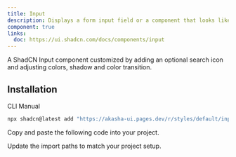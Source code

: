 ```yaml
---
title: Input
description: Displays a form input field or a component that looks like an input field..
component: true
links:
  doc: https://ui.shadcn.com/docs/components/input
---
```


A ShadCN Input component customized by adding an optional search icon and adjusting colors, shadow and color transition.

<ComponentPreview name="input-demo" />

## Installation

<Tabs defaultValue="cli">

<TabsList>
  <TabsTrigger value="cli">CLI</TabsTrigger>
  <TabsTrigger value="manual">Manual</TabsTrigger>
</TabsList>
<TabsContent value="cli">

```bash
npx shadcn@latest add "https://akasha-ui.pages.dev/r/styles/default/input.json"
```

</TabsContent>

<TabsContent value="manual">

<Steps>

<Step>Copy and paste the following code into your project.</Step>

<ComponentSource name="input" />

<Step>Update the import paths to match your project setup.</Step>

</Steps>

</TabsContent>

</Tabs>
